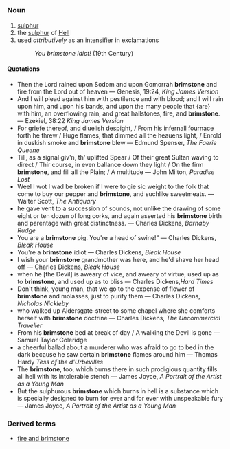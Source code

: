 =={{en}}==
===Noun===
# [[sulphur]]
# the [[sulphur]] of [[Hell]]
# used ''attributively'' as an intensifier in exclamations
#: ''You brimstone idiot!'' (19th Century)

====Quotations====
* Then the Lord rained upon Sodom and upon Gomorrah '''brimstone''' and fire from the Lord out of heaven &mdash; Genesis, 19:24, ''King James Version''
* And I will plead against him with pestilence and with blood; and I will rain upon him, and upon his bands, and upon the many people that {are} with him, an overflowing rain, and great hailstones, fire, and '''brimstone'''. &mdash; Ezekiel, 38:22 ''King James Version''
* For griefe thereof, and diuelish despight, / From his infernall fournace forth he threw / Huge flames, that dimmed all the heauens light, / Enrold in duskish smoke and '''brimstone''' blew &mdash; Edmund Spenser, ''The Faerie Queene''
* Till, as a signal giv'n, th' uplifted Spear / Of their great Sultan waving to direct  / Thir course, in even ballance down they light / On the firm '''brimstone''', and fill all the Plain; / A multitude &mdash; John Milton, ''Paradise Lost''
* Weel I wot I wad be broken if I were to gie sic weight to the folk that come to buy our pepper and '''brimstone''', and suchlike sweetmeats. &mdash; Walter Scott, ''The Antiquary''
* he gave vent to a succession of sounds, not unlike the drawing of some eight or ten dozen of long corks, and again asserted his '''brimstone''' birth and parentage with great distinctness. &mdash; Charles Dickens, ''Barnaby Rudge''
* You are a '''brimstone''' pig. You're a head of swine!" &mdash; Charles Dickens, ''Bleak House''
* You're a '''brimstone''' idiot &mdash; Charles Dickens, ''Bleak House''
* I wish your '''brimstone''' grandmother was here, and he'd shave her head off &mdash; Charles Dickens, ''Bleak House''
* when he [the Devil] is aweary of vice, and aweary of virtue, used up as to '''brimstone''', and used up as to bliss &mdash; Charles Dickens,''Hard Times''
* Don't think, young man, that we go to the expense of flower of '''brimstone''' and molasses, just to purify them &mdash; Charles Dickens, ''Nicholas Nickleby''
* who walked up Aldersgate-street to some chapel where she comforts herself with '''brimstone''' doctrine &mdash; Charles Dickens, ''The Uncommercial Traveller''
* From his '''brimstone''' bed at break of day / A walking the Devil is gone &mdash; Samuel Taylor Coleridge
* a cheerful ballad about a murderer who was afraid to go to bed in the dark because he saw certain '''brimstone''' flames around him &mdash; Thomas Hardy ''Tess of the d'Urbevilles''
* The '''brimstone''', too, which burns there in such prodigious quantity fills all hell with its intolerable stench &mdash; James Joyce, ''A Portrait of the Artist as a Young Man''
* But the sulphurous '''brimstone''' which burns in hell is a substance which is specially designed to burn for ever and for ever with unspeakable fury &mdash; James Joyce, ''A Portrait of the Artist as a Young Man''

===Derived terms===
*[[fire and brimstone]]